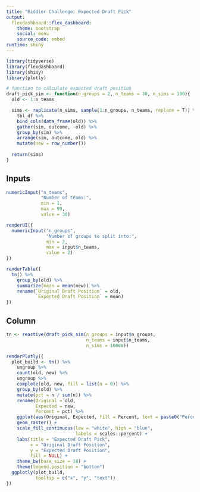 ```yaml
---
title: "Riddler Challenge: Expected Draft Pick"
output: 
  flexdashboard::flex_dashboard:
    theme: bootstrap
    social: menu
    source_code: embed
runtime: shiny
---
```


```r
library(tidyverse)
library(flexdashboard)
library(shiny)
library(plotly)

# function to calculate expected draft position
draft_pick_sim <- function(n_groups = 2, n_teams = 30, n_sims = 100){
  old <- 1:n_teams

  sims <- replicate(n_sims, sample(1:n_groups, n_teams, replace = T)) %>%
    tbl_df %>%
    bind_cols(data_frame(old)) %>%
    gather(sim, outcome, -old) %>%
    group_by(sim) %>%
    arrange(sim, outcome, old) %>%
    mutate(new = row_number())
  
  return(sims)
}
```

Inputs {.sidebar}
-------------------------------------

```r
numericInput("n_teams",
             "Number of teams:",
             min = 1,
             max = 99,
             value = 30)

renderUI({
  numericInput("n_groups",
               "Number of groups to split into:",
               min = 2,
               max = input$n_teams,
               value = 2)
})
```

```r
renderTable({
  tn() %>%
    group_by(old) %>%
    summarize(mean = mean(new)) %>%
    rename(`Original Draft Position` = old,
           `Expected Draft Position` = mean)
})
```

Column
-----------------------------------------------------------------------

```r
tn <- reactive(draft_pick_sim(n_groups = input$n_groups,
                              n_teams = input$n_teams,
                              n_sims = 10000))

renderPlotly({
  plot_build <- tn() %>%
    ungroup %>%
    count(old, new) %>%
    ungroup %>%
    complete(old, new, fill = list(n = 0)) %>%
    group_by(old) %>%
    mutate(pct = n / sum(n)) %>%
    rename(Original = old,
           Expected = new,
           Percent = pct) %>%
    ggplot(aes(Original, Expected, fill = Percent, text = paste0("Percent: ", Percent * 100, "%"))) +
    geom_raster() +
    scale_fill_continuous(low = "white", high = "blue",
                          labels = scales::percent) +
    labs(title = "Expected Draft Pick",
         x = "Original Draft Position",
         y = "Expected Draft Position",
         fill = NULL) +
    theme_bw(base_size = 18) +
    theme(legend.position = "bottom")
  ggplotly(plot_build,
           tooltip = c("x", "y", "text"))
})
```
